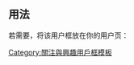 {{Userbox
  |id = [[Image:Nuvola apps kugar.svg|45px]]
  |id-c = #FFCC00
  |info = <div style="text-align:center">这个用户是一位'''[[兽迷]]'''。</div>
  |info-c = #FFE680
  |info-s = 10
  |nocat         = {}
  |usercategory  = 维基兽迷
}}<noinclude>




== 用法 ==
若需要，将该用户框放在你的用户页：{{tl|{{PAGENAME}}}}
[[Category:關注與興趣用戶框模板]]
</noinclude>